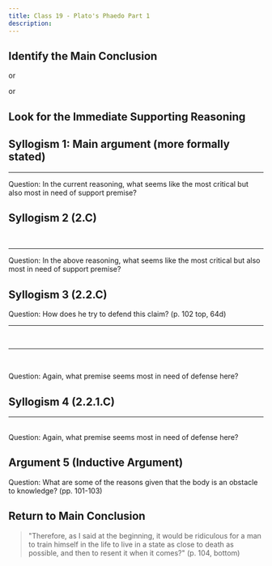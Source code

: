 ```yaml
---
title: Class 19 - Plato's Phaedo Part 1
description: 
---
```


<Slide>

## Identify the Main Conclusion

<HiddenBlock text="'Tell him [Evenus], if he is wise [if he is a philosopher], to follow me as soon as possible' (p. 98, 61b)" starterText="See p. 98, 61b"/>

or 

<HiddenBlock text="If he were a true philosopher he would be eager for death"/>

or

<HiddenBlock text="Philosophers are eager for death"/>

</Slide>
<Slide>

## Look for the Immediate Supporting Reasoning 

<HiddenBlock text="It would be weird, to prepare for something, and then run away from it when it arrives" starterText="Question: How is that definition used to lead to the main conclusion? (p. 101, 64a)"/>

<HiddenBlock text="Philosophy is a preparation for death." starterText="Question: Is a definition of philosophy or the 'philosopher' given? (p. 101, 64a)"/>

<HiddenBlock text="Therefore, the philosopher will be eager for it when it arrives"/>

</Slide>

<Slide>

## Syllogism 1: Main argument (more formally stated)

<HiddenBlock text="1: People who prepare for death are eager for death"/>

<HiddenBlock text="2: Philosophers are people who prepare for death"/>

<HiddenBlock text="C: Philosophers are eager for death"/>

<hr/>


Question: In the current reasoning, what seems like the most critical but also most in need of support premise?

<strong><HiddenBlock text="2: Philosophers are people who prepare for death"/></strong>
</Slide>

<Slide>

## Syllogism 2 (2.C)

<HiddenBlock text="2.1: The separation of the body and the soul is death" starterText="Question: What does he say death is? Does this give us an important premise? (See p. 101 (64c))"/>

<HiddenBlock text="2.2: The philosopher is preparing to separate body and soul" starterText="Question: If the Philosopher is preparing for death and we have a new definition of death, what can we say the philosopher is preparing for?"/>

<strong><HiddenBlock visibleState={true} text="2.C: Philosophers are people who prepare for death"/></strong>
<br/>

<hr/>

Question: In the above reasoning, what seems like the most critical but also most in need of support premise? 

<strong><HiddenBlock text="2.2: The philosopher is preparing to separate body and soul"/></strong>

</Slide>

<Slide>

## Syllogism 3 (2.2.C)

Question: How does he try to defend this claim? (p. 102 top, 64d)
<br/>
<hr/>

<HiddenBlock text="2.2.1: The person interested in knowledge will try to separate themselves from the body (p. 102 top, 64d)" starterText="Question: Given this interest, how does Socrates think the person interested in knowledge will relate to the body?"/>

<HiddenBlock text="2.2.2: Philosopher is interested in knowledge (defn, assumed)" starterText="Question: In what kind of thing is it implicitly assumed that the Philosopher is interested?"/>

<strong><HiddenBlock visibleState={true} text="2.2.C The philosopher is preparing to separate body and soul"/></strong>

<br/>
<hr/>
<br/>

Question: Again, what premise seems most in need of defense here?

<strong><HiddenBlock text="2.2.1: The person interested in knowledge will try to separate themselves from the body (p. 102 top, 64d)"/></strong>


</Slide>
<Slide>

## Syllogism 4 (2.2.1.C)

<HiddenBlock text="2.2.1.1: People who avoid obstacles to knowledge are people who [avoid the body] or try to separate the body from the soul" starterText="Question: Why does he think the person interested in knowledge will avoid the body?"/>
<HiddenBlock text="2.2.1.2: The person interested in knowledge will avoid obstacles to knowledge (assumed)" starterText="Given this conclusion, there seems to be a straightforward (but necessary) assumption about people who are interested in knowledge."/>
<strong><HiddenBlock visibleState={true} text="2.2.1.C That the person interested in knowledge will try to separate themselves from the body"/></strong>

<hr/>
<br/>
Question: Again, what premise seems most in need of defense here?

<strong><HiddenBlock text="2.2.1.1: People who avoid obstacles to knowledge are people who [avoid the body] or try to separate the body from the soul"/></strong>

</Slide>

<Slide>

## Argument 5 (Inductive Argument)

Question: What are some of the reasons given that the body is an obstacle to knowledge? (pp. 101-103)

<HiddenBlock text="1) Body offering distracting pleasures" starterText="1) see bottom of p. 101"/>
<HiddenBlock text="2) Bodily senses confuse and deceive" starterText="2) see p. 102 (65b and 65c)"/>
<HiddenBlock text="3) Bodily senses cannot reach the real" starterText="3) more extreme version of 2; see bottom of p. 102"/>
<HiddenBlock text="4) Bodily needs take away time from the leisure activity of rational inquiry" starterText="4) see p. 103, 66c"/>

</Slide>

<Slide>

## Return to Main Conclusion 

> "Therefore, as I said at the beginning, it would be ridiculous for a man to train himself in the life to live in a state as close to death as possible, and then to resent it when it comes?" (p. 104, bottom)

</Slide>
